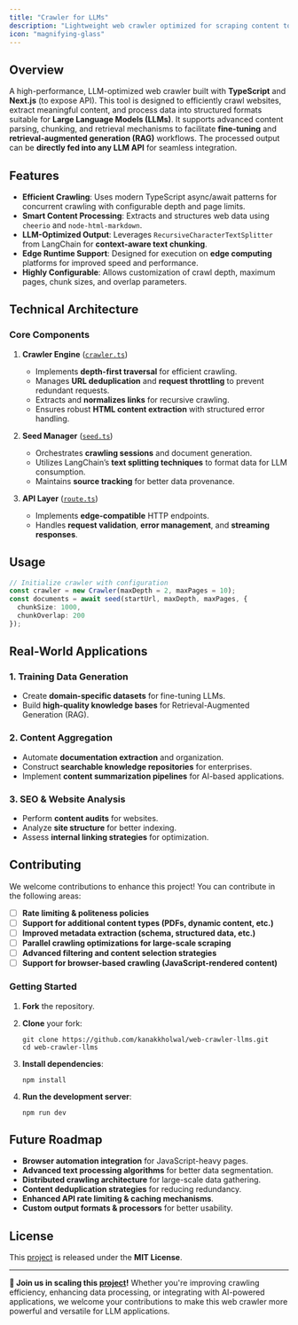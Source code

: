 ```yaml
---
title: "Crawler for LLMs"
description: "Lightweight web crawler optimized for scraping content to feed large language models"
icon: "magnifying-glass"
---
```



## Overview

A high-performance, LLM-optimized web crawler built with **TypeScript** and **Next.js** (to expose API). This tool is designed to efficiently crawl websites, extract meaningful content, and process data into structured formats suitable for **Large Language Models (LLMs)**. It supports advanced content parsing, chunking, and retrieval mechanisms to facilitate **fine-tuning** and **retrieval-augmented generation (RAG)** workflows. The processed output can be **directly fed into any LLM API** for seamless integration.

## Features

- **Efficient Crawling**: Uses modern TypeScript async/await patterns for concurrent crawling with configurable depth and page limits.
- **Smart Content Processing**: Extracts and structures web data using `cheerio` and `node-html-markdown`.
- **LLM-Optimized Output**: Leverages `RecursiveCharacterTextSplitter` from LangChain for **context-aware text chunking**.
- **Edge Runtime Support**: Designed for execution on **edge computing** platforms for improved speed and performance.
- **Highly Configurable**: Allows customization of crawl depth, maximum pages, chunk sizes, and overlap parameters.

## Technical Architecture

### **Core Components**

1. **Crawler Engine** ([`crawler.ts`](https://github.com/kanakkholwal/crawler-for-llms/tree/main/lib/crawler.ts))
   - Implements **depth-first traversal** for efficient crawling.
   - Manages **URL deduplication** and **request throttling** to prevent redundant requests.
   - Extracts and **normalizes links** for recursive crawling.
   - Ensures robust **HTML content extraction** with structured error handling.

2. **Seed Manager** ([`seed.ts`](https://github.com/kanakkholwal/crawler-for-llms/tree/main/lib/seed.ts))
   - Orchestrates **crawling sessions** and document generation.
   - Utilizes LangChain’s **text splitting techniques** to format data for LLM consumption.
   - Maintains **source tracking** for better data provenance.

3. **API Layer** ([`route.ts`](https://github.com/kanakkholwal/crawler-for-llms/tree/main/app/api/route.ts))
   - Implements **edge-compatible** HTTP endpoints.
   - Handles **request validation**, **error management**, and **streaming responses**.

## **Usage**

```typescript
// Initialize crawler with configuration
const crawler = new Crawler(maxDepth = 2, maxPages = 10);
const documents = await seed(startUrl, maxDepth, maxPages, {
  chunkSize: 1000,
  chunkOverlap: 200
});
```

## Real-World Applications

### **1. Training Data Generation**

- Create **domain-specific datasets** for fine-tuning LLMs.
- Build **high-quality knowledge bases** for Retrieval-Augmented Generation (RAG).

### **2. Content Aggregation**

- Automate **documentation extraction** and organization.
- Construct **searchable knowledge repositories** for enterprises.
- Implement **content summarization pipelines** for AI-based applications.

### **3. SEO & Website Analysis**

- Perform **content audits** for websites.
- Analyze **site structure** for better indexing.
- Assess **internal linking strategies** for optimization.

## **Contributing**

We welcome contributions to enhance this project! You can contribute in the following areas:

- [ ] **Rate limiting & politeness policies**
- [ ] **Support for additional content types (PDFs, dynamic content, etc.)**
- [ ] **Improved metadata extraction (schema, structured data, etc.)**
- [ ] **Parallel crawling optimizations for large-scale scraping**
- [ ] **Advanced filtering and content selection strategies**
- [ ] **Support for browser-based crawling (JavaScript-rendered content)**

### **Getting Started**

1. **Fork** the repository.
2. **Clone** your fork:

   ```shell
   git clone https://github.com/kanakkholwal/web-crawler-llms.git
   cd web-crawler-llms
   ```

3. **Install dependencies**:

   ```shell
   npm install
   ```

4. **Run the development server**:

   ```shell
   npm run dev
   ```

## **Future Roadmap**

- **Browser automation integration** for JavaScript-heavy pages.
- **Advanced text processing algorithms** for better data segmentation.
- **Distributed crawling architecture** for large-scale data gathering.
- **Content deduplication strategies** for reducing redundancy.
- **Enhanced API rate limiting & caching mechanisms**.
- **Custom output formats & processors** for better usability.

## **License**

This [project](https://github.com/kanakkholwal/crawler-for-llms) is released under the **MIT License**.

---

**🚀 Join us in scaling this [project](https://github.com/kanakkholwal/crawler-for-llms)!** Whether you're improving crawling efficiency, enhancing data processing, or integrating with AI-powered applications, we welcome your contributions to make this web crawler more powerful and versatile for LLM applications.
